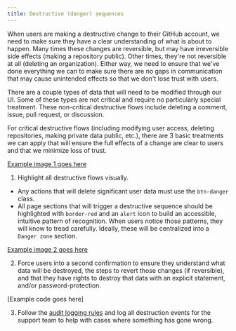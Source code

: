 ```yaml
---
title: Destructive (danger) sequences
---
```


When users are making a destructive change to their GitHub account, we need to make sure they have a clear understanding of what is about to happen. Many times these changes are reversible, but may have irreversible side effects (making a repository public). Other times, they're not reversible at all (deleting an organization). Either way, we need to ensure that we've done everything we can to make sure there are no gaps in communication that may cause unintended effects so that we don't lose trust with users.

There are a couple types of data that will need to be modified through our UI. Some of these types are not critical and require no particularly special treatment. These non-critical destructive flows include deleting a comment, issue, pull request, or discussion.

For critical destructive flows (including modifying user access, deleting repositories, making private data public, etc.), there are 3 basic treatments we can apply that will ensure the full effects of a change are clear to users and that we minimize loss of trust.

[Example image 1 goes here]()

1. Highlight all destructive flows visually. 
  - Any actions that will delete significant user data must use the `btn-danger` class.
  - All page sections that will trigger a destructive sequence should be highlighted with `border-red` and an `alert` icon to build an accessible, intuitive pattern of recognition. When users notice those patterns, they will know to tread carefully. Ideally, these will be centralized into a `Danger zone` section.

[Example image 2 goes here]()

2. Force users into a second confirmation to ensure they understand what data will be destroyed, the steps to revert those changes (if reversible), and that they have rights to destroy that data with an explicit statement, and/or password-protection.

[Example code goes here]

3. Follow the [audit logging rules](https://githubber.com/article/technology/dotcom/audit-logs/adding-new-events) and log all destruction events for the support team to help with cases where something has gone wrong.

